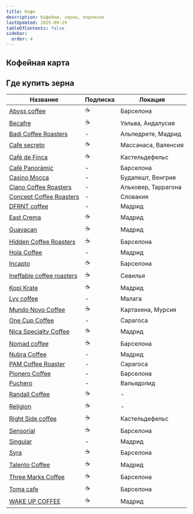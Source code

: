 ```yaml
---
title: Кофе
description: Кофейни, зерна, подписки
lastUpdated: 2025-09-29
tableOfContents: false
sidebar:
  order: 4
---
```



## Кофейная карта

<LinkCard title="Google map of coffee shops" href="https://maps.app.goo.gl/nvSfmyfLPyNMFhxQ7" />
<LinkCard title="Specialty coffee curated list" href="https://europeancoffeetrip.com/madrid/" />

## Где купить зерна

| Название | Подписка | Локация |
|----------|----------|---------|
| [Abyss coffee](https://abysscoffee.es/) | ☕ | Барселона |
| [Becafre](https://becafre.com/en) | ☕ | Уэльва, Андалусия |
| [Badi Coffee Roasters](https://badi.coffee/) | - | Альпедрете, Мадрид |
| [Cafe secreto](https://cafesecreto.es/) | ☕ | Массанаса, Валенсия |
| [Café de Finca](https://cafedefinca.eu/) | ☕ | Кастельдефельс |
| [Café Panoràmic](https://cafepanoramic.com/) | - | Барселона |
| [Casino Mocca](https://casinomocca.com/?lang=en) | - | Будапешт, Венгрия |
| [Ciano Coffee Roasters](https://www.ciano.coffee/) | - | Альковер, Таррагона |
| [Concept Coffee Roasters](https://www.conceptcoffee.sk/en/) | - | Словакия |
| [DFRNT coffee](https://dfrnt.coffee/) | - | Мадрид |
| [East Crema](https://eastcrema.com/) | ☕ | Мадрид |
| [Guayacan](https://www.cafesguayacan.com/) | ☕ | Мадрид |
| [Hidden Coffee Roasters](https://hiddencoffeeroasters.com/en/) | ☕ | Барселона |
| [Hola Coffee](https://hola.coffee/en/) | - | Мадрид |
| [Incapto](https://incapto.com/) | ☕ | Барселона |
| [Ineffable coffee roasters](https://ineffablecoffee.com/) | ☕ | Севилья |
| [Kopi Krate](https://kopikrate.com/) | ☕ | Мадрид |
| [Lyv coffee](https://www.lyvcoffee.com/) | - | Малага |
| [Mundo Novo Coffee](https://mundonovocoffee.com/) | ☕ | Картахена, Мурсия |
| [One Cup Coffee](https://onecupcoffee.es/en) | - | Сарагоса |
| [Nica Specialty Coffee](https://nicacafe.shop/) | ☕ | Мадрид |
| [Nomad coffee](https://nomadcoffee.es/) | ☕ | Барселона |
| [Nubra Coffee](https://nubra.coffee/en) | - | Мадрид |
| [PAM Coffee Roaster](https://www.pamcoffee.es/en) | - | Сарагоса |
| [Pionero Coffee](https://www.pionerocoffee.com/) | - | Барселона |
| [Puchero](https://somospuchero.com/) | - | Вальядолид |
| [Randall Coffee](https://randallcoffee.com/) | ☕ | - |
| [Religion](https://religioncoffeeshop.com/) | ☕ | - |
| [Right Side coffee](https://www.rightsidecoffee.com/) | ☕ | Кастельдефельс |
| [Sensorial](https://sensorial.coffee/) | ☕ | Барселона |
| [Singular](https://thesingularcoffee.com/) | - | Мадрид |
| [Syra](https://syra.coffee/) | ☕ | Барселона |
| [Talento Coffee](https://talentocoffee.com/) | ☕ | Мадрид |
| [Three Marks Coffee](https://threemarkscoffee.com/) | ☕ | Барселона |
| [Toma cafe](https://toma.cafe/es/) | ☕ | Барселона |
| [WAKE UP COFFEE](https://wakeupcoffee.es/) | ☕ | Мадрид |
